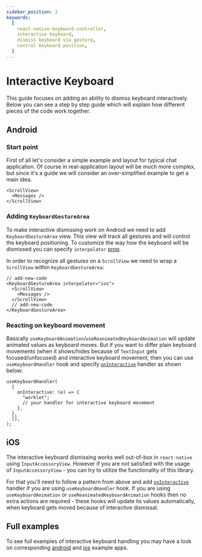 ```yaml
---
sidebar_position: 3
keywords:
  [
    react-native-keyboard-controller,
    interactive keyboard,
    dismiss keyboard via gesture,
    control keyboard position,
  ]
---
```


# Interactive Keyboard

This guide focuses on adding an ability to dismiss keyboard interactively. Below you can see a step by step guide which will explain how different pieces of the code work together.


<div style={{ display: "flex", justifyContent: "center", marginBottom: 20 }}>
  <Lottie
    className="lottie"
    animationData={lottie}
    style={{ width: 400, height: 400 }}
    loop
  />
</div>

## Android

### Start point

First of all let's consider a simple example and layout for typical chat application. Of course in real-application layout will be much more complex, but since it's a guide we will consider an over-simplified example to get a main idea.

```tsx
<ScrollView>
  <Messages />
</ScrollView>
```

### Adding `KeyboardGestureArea`

To make interactive dismissing work on Android we need to add `KeyboardGestureArea` view. This view will track all gestures and will control the keyboard positioning. To customize the way how the keyboard will be dismissed you can specify `interpolator` [prop](../api/keyboard-gesture-area.md#interpolator).

In order to recognize all gestures on a `ScrollView` we need to wrap a `ScrollView` within `KeyboardGestureArea`:

```tsx
// add-new-code
<KeyboardGestureArea interpolator="ios">
  <ScrollView>
    <Messages />
  </ScrollView>
  // add-new-code
</KeyboardGestureArea>
```

### Reacting on keyboard movement

Basically `useKeyboardAnimation`/`useReanimatedKeyboardAnimation` will update animated values as keyboard moves. But if you want to differ plain keyboard movements (when it shows/hides because of `TextInput` gets focused/unfocused) and interactive keyboard movement, then you can use `useKeyboardHandler` hook and specify [`onInteractive`](../api/hooks/use-keyboard-handler/index.mdx#oninteractive) handler as shown below:

```tsx
useKeyboardHandler(
  {
    onInteractive: (e) => {
      "worklet";
      // your handler for interactive keyboard movement
    },
  },
  [],
);
```

## iOS

The interactive keyboard dismissing works well out-of-box in `react-native` using `InputAccessoryView`. However if you are not satisfied with the usage of `InputAccessoryView` - you can try to utilize the functionality of this library.

For that you'll need to follow a pattern from above and add [`onInteractive`](../api/hooks/use-keyboard-handler/index.mdx#oninteractive) handler if you are using `useKeyboardHandler` hook. If you are using `useKeyboardAnimation` or `useReanimatedKeyboardAnimation` hooks then no extra actions are required - these hooks will update its values automatically, when keyboard gets moved because of interactive dismissal.

## Full examples

To see full examples of interactive keyboard handling you may have a look on corresponding [android](https://github.com/kirillzyusko/react-native-keyboard-controller/blob/main/example/src/screens/Examples/InteractiveKeyboard/index.tsx) and [ios](https://github.com/kirillzyusko/react-native-keyboard-controller/blob/main/example/src/screens/Examples/InteractiveKeyboardIOS/index.tsx) example apps.
